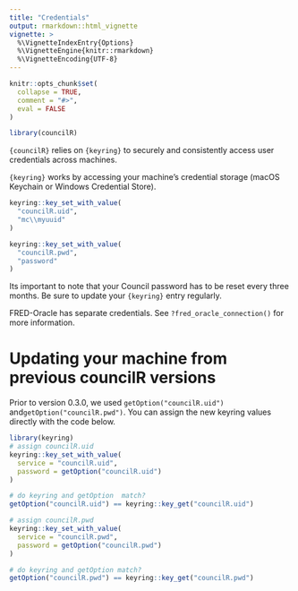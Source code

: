 ```yaml
---
title: "Credentials"
output: rmarkdown::html_vignette
vignette: >
  %\VignetteIndexEntry{Options}
  %\VignetteEngine{knitr::rmarkdown}
  %\VignetteEncoding{UTF-8}
---
```


```r
knitr::opts_chunk$set(
  collapse = TRUE,
  comment = "#>",
  eval = FALSE
)
```

```r
library(councilR)
```

`{councilR}` relies on `{keyring}` to securely and consistently access user credentials across machines. 

`{keyring}` works by accessing your machine's credential storage (macOS Keychain or Windows Credential Store). 

```r
keyring::key_set_with_value(
  "councilR.uid",
  "mc\\myuuid"
)

keyring::key_set_with_value(
  "councilR.pwd",
  "password"
)
```

Its important to note that your Council password has to be reset every three months. Be sure to update your `{keyring}` entry regularly. 

FRED-Oracle has separate credentials. See `?fred_oracle_connection()` for more information. 

# Updating your machine from previous councilR versions

Prior to version 0.3.0, we used `getOption("councilR.uid")` and`getOption("councilR.pwd")`. You can assign the new keyring values directly with the code below.

```r
library(keyring)
# assign councilR.uid
keyring::key_set_with_value(
  service = "councilR.uid",
  password = getOption("councilR.uid")
)

# do keyring and getOption  match?
getOption("councilR.uid") == keyring::key_get("councilR.uid")

# assign councilR.pwd
keyring::key_set_with_value(
  service = "councilR.pwd",
  password = getOption("councilR.pwd")
)

# do keyring and getOption match?
getOption("councilR.pwd") == keyring::key_get("councilR.pwd")
```

